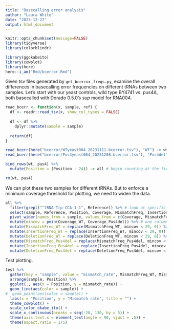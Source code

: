 ```yaml
---
title: "Basecalling error analysis"
author: "Laura White"
date: "2023-12-27"
output: html_document
---
```

```r
knitr::opts_chunk$set(message=FALSE)
library(tidyverse)
library(colorblindr)

library(ggokabeito)
library(cowplot)
library(here)
here::i_am("Rmd/bcerror.Rmd")
```
Given tsv files generated by `get_bcerror_freqs.py`, examine the overall differences in basecalling error frequencies on different tRNAs between two samples. Let's start with our yeast controls, wild type BY4741 vs. pus4∆, both basecalled with Dorado 0.5.0's _sup_ model for RNA004.
```r
read_bcerr <- function(x, sample, ref) {
  df <- readr::read_tsv(x, show_col_types = FALSE)
  
  df <- df %>%
    dplyr::mutate(sample = sample)
  
  return(df)
}

read_bcerr(here("bcerror/WTyeast004_20231111.bcerror.tsv"), "WT") -> wt
read_bcerr(here("bcerror/Pus4yeast004_20231208.bcerror.tsv"), "Pus4del") -> pus4

bind_rows(wt, pus4) %>%
  mutate(Position = (Position - 24)) -> all # begin counting at the first NT of the tRNA.

rm(wt, pus4)
```
We can plot these two samples for different tRNAs. But to enforce a minimum coverage threshold for plotting, we need to widen the data.
```r
all %>%
  filter(grepl("^tRNA-Trp-CCA-1-1", Reference)) %>% # look at specific tRNA
  select(sample, Reference, Position, Coverage, MismatchFreq, InsertionFreq, DeletionFreq, MeanQual) %>%
  pivot_wider(names_from = sample, values_from = c(Coverage, MismatchFreq, InsertionFreq, DeletionFreq, MeanQual)) %>%
  mutate(mincov = pmin(Coverage_WT, Coverage_Pus4del)) %>% # one column containing the lower of the two coverage values
  mutate(MismatchFreq_WT = replace(MismatchFreq_WT, mincov < 29, 0)) %>% # put zeros in for any position where either sample lacks min coverage
  mutate(InsertionFreq_WT = replace(InsertionFreq_WT, mincov < 29, 0)) %>%
  mutate(DeletionFreq_WT = replace(DeletionFreq_WT, mincov < 29, 0)) %>%
  mutate(MismatchFreq_Pus4del = replace(MismatchFreq_Pus4del, mincov < 29, 0)) %>%
  mutate(InsertionFreq_Pus4del = replace(InsertionFreq_Pus4del, mincov < 29, 0)) %>% #
  mutate(DeletionFreq_Pus4del = replace(DeletionFreq_Pus4del, mincov < 29, 0)) -> test
```
Test plotting. 
```r
test %>%
  gather(key = "sample", value = "mismatch_rate", MismatchFreq_WT, MismatchFreq_Pus4del) %>%
  arrange(sample, Position) %>%
  ggplot(., aes(x = Position, y = mismatch_rate)) +
  geom_line(aes(color = sample)) +
#  geom_point(aes(color = sample)) +
  labs(x = "Position", y = "Mismatch rate", title = "") +
  theme_cowplot() +
  scale_color_okabe_ito() +
  scale_x_continuous(breaks = seq(-20, 130, by = 5)) +
  theme(axis.text.x = element_text(angle = 90, vjust = .5)) +
  theme(aspect.ratio = 1/5) 
```


